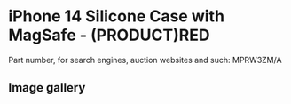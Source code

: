 
# iPhone 14 Silicone Case with MagSafe - (PRODUCT)RED

Part number, for search engines, auction websites and such: MPRW3ZM/A

## Image gallery

<div style={{ width: '100%', maxWidth: '768px' }}>
<GalleryComponent
    images={[
      {
        original: "/everysource/MPRW3.webp",
        thumbnail: "/everypreview/MPRW3.webp",
      },
      {
        original: "/everysource/MPRW3_AV1.webp",
        thumbnail: "/everypreview/MPRW3_AV1.webp",
      },
      {
        original: "/everysource/MPRW3_AV2.webp",
        thumbnail: "/everypreview/MPRW3_AV2.webp",
      },
      {
        original: "/everysource/MPRW3_AV3.webp",
        thumbnail: "/everypreview/MPRW3_AV3.webp",
      },
      {
        original: "/everysource/MPRW3_AV4.webp",
        thumbnail: "/everypreview/MPRW3_AV4.webp",
      },
      {
        original: "/everysource/MPRW3_AV5.webp",
        thumbnail: "/everypreview/MPRW3_AV5.webp",
      },
      {
        original: "/everysource/MPRW3_AV6.webp",
        thumbnail: "/everypreview/MPRW3_AV6.webp",
      },
      {
        original: "/everysource/MPRW3_AV7.webp",
        thumbnail: "/everypreview/MPRW3_AV7.webp",
      }
    ]}
  />
</div>